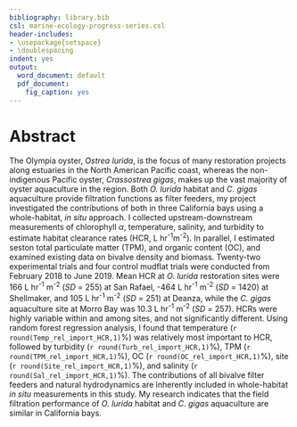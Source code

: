 ```yaml
---
bibliography: library.bib
csl: marine-ecology-progress-series.csl
header-includes:
- \usepackage{setspace}
- \doublespacing
indent: yes
output:
  word_document: default
  pdf_document:
    fig_caption: yes
---
```


# Abstract

The Olympia oyster, *Ostrea lurida*, is the focus of many restoration projects along estuaries in the North American Pacific coast, whereas the non-indigenous Pacific oyster, *Crassostrea gigas*, makes up the vast majority of oyster aquaculture in the region.
Both *O. lurida* habitat and *C. gigas* aquaculture provide filtration functions as filter feeders, my project investigated the contributions of both in three California bays using a whole-habitat, *in situ* approach.
I collected upstream-downstream measurements of chlorophyll $\alpha$, temperature, salinity, and turbidity to estimate habitat clearance rates (HCR, L hr^-1^m^-2^).
In parallel, I estimated seston total particulate matter (TPM), and organic content (OC), and examined existing data on bivalve density and biomass.
Twenty-two experimental trials and four control mudflat trials were conducted from February 2018 to June 2019.
Mean HCR at *O. lurida* restoration sites were 166 L hr^-1^ m^-2^ (*SD* = 255) at San Rafael, -464 L hr^-1^ m^-2^ (*SD* = 1420) at Shellmaker, and 105 L hr^-1^ m^-2^ (*SD* = 251) at Deanza, while the *C. gigas* aquaculture site at Morro Bay was 10.3 L hr^-1^ m^-2^ (*SD* = 257).
HCRs were highly variable within and among sites, and not significantly different. 
Using random forest regression analysis, I found that temperature (`r round(Temp_rel_import_HCR,1)`\%) was relatively most important to HCR, followed by turbidity (`r round(Turb_rel_import_HCR,1)`\%), TPM (`r round(TPM_rel_import_HCR,1)`\%), OC (`r round(OC_rel_import_HCR,1)`\%), site (`r round(Site_rel_import_HCR,1)`\%), and salinity (`r round(Sal_rel_import_HCR,1)`\%).
The contributions of all bivalve filter feeders and natural hydrodynamics are inherently included in whole-habitat *in situ* measurements in this study. 
My research indicates that the field filtration performance of *O. lurida* habitat and *C. gigas* aquaculture are similar in California bays.


